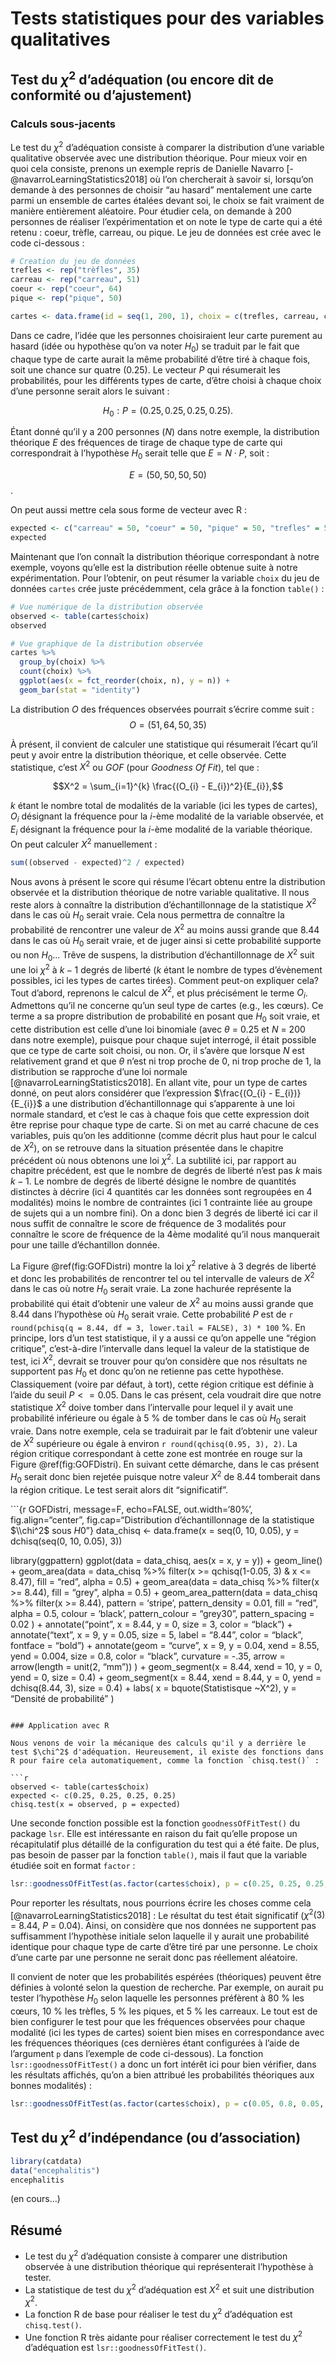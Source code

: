 # Tests statistiques pour des variables qualitatives

## Test du $\chi^2$ d'adéquation (ou encore dit de conformité ou d'ajustement)

### Calculs sous-jacents

Le test du $\chi^2$ d'adéquation consiste à comparer la distribution d'une variable qualitative observée avec une distribution théorique. Pour mieux voir en quoi cela consiste, prenons un exemple repris de Danielle Navarro [-@navarroLearningStatistics2018] où l'on chercherait à savoir si, lorsqu'on demande à des personnes de choisir "au hasard" mentalement une carte parmi un ensemble de cartes étalées devant soi, le choix se fait vraiment de manière entièrement aléatoire. Pour étudier cela, on demande à 200 personnes de réaliser l'expérimentation et on note le type de carte qui a été retenu : coeur, trèfle, carreau, ou pique. Le jeu de données est crée avec le code ci-dessous :

```r
# Creation du jeu de données
trefles <- rep("trèfles", 35)
carreau <- rep("carreau", 51)
coeur <- rep("coeur", 64)
pique <- rep("pique", 50)

cartes <- data.frame(id = seq(1, 200, 1), choix = c(trefles, carreau, coeur, pique))
```

Dans ce cadre, l'idée que les personnes choisiraient leur carte purement au hasard (idée ou hypothèse qu'on va noter $H_{0}$) se traduit par le fait que chaque type de carte aurait la même probabilité d'être tiré à chaque fois, soit une chance sur quatre (0.25). Le vecteur $P$ qui résumerait les probabilités, pour les différents types de carte, d'être choisi à chaque choix d'une personne serait alors le suivant :

$$H_{0} : P = (0.25, 0.25, 0.25, 0.25).$$

Étant donné qu'il y a 200 personnes ($N$) dans notre exemple, la distribution théorique $E$ des fréquences de tirage de chaque type de carte qui correspondrait à l'hypothèse $H_{0}$ serait telle que $E = N \cdot P$, soit : 

$$E = (50, 50, 50, 50)$$.

On peut aussi mettre cela sous forme de vecteur avec R :

```r
expected <- c("carreau" = 50, "coeur" = 50, "pique" = 50, "trefles" = 50)
expected
```


Maintenant que l'on connaît la distribution théorique correspondant à notre exemple, voyons qu'elle est la distribution réelle obtenue suite à notre expérimentation. Pour l'obtenir, on peut résumer la variable `choix` du jeu de données `cartes` crée juste précédemment, cela grâce à la fonction `table()` : 

```r

# Vue numérique de la distribution observée
observed <- table(cartes$choix)
observed

# Vue graphique de la distribution observée
cartes %>% 
  group_by(choix) %>% 
  count(choix) %>% 
  ggplot(aes(x = fct_reorder(choix, n), y = n)) + 
  geom_bar(stat = "identity")

```

La distribution $O$ des fréquences observées pourrait s'écrire comme suit : 
$$O = (51, 64, 50, 35)$$

À présent, il convient de calculer une statistique qui résumerait l'écart qu'il peut y avoir entre la distribution théorique, et celle observée. Cette statistique, c'est $X^2$ ou $GOF$ (pour *Goodness Of Fit*), tel que :

$$X^2 = \sum_{i=1}^{k} \frac{(O_{i} - E_{i})^2}{E_{i}},$$

$k$ étant le nombre total de modalités de la variable (ici les types de cartes), $O_{i}$ désignant la fréquence pour la $i$-ème modalité de la variable observée, et $E_{i}$ désignant la fréquence pour la $i$-ème modalité de la variable théorique. On peut calculer $X^2$ manuellement : 

```r
sum((observed - expected)^2 / expected)
```

Nous avons à présent le score qui résume l'écart obtenu entre la distribution observée et la distribution théorique de notre variable qualitative. Il nous reste alors à connaître la distribution d'échantillonnage de la statistique $X^2$ dans le cas où $H_{0}$ serait vraie. Cela nous permettra de connaître la probabilité de rencontrer une valeur de $X^2$ au moins aussi grande que 8.44 dans le cas où $H_{0}$ serait vraie, et de juger ainsi si cette probabilité supporte ou non $H_{0}$... Trêve de suspens, la distribution d'échantillonnage de $X^2$ suit une loi $\chi^2$ à $k-1$ degrés de liberté ($k$ étant le nombre de types d'évènement possibles, ici les types de cartes tirées). Comment peut-on expliquer cela? Tout d'abord, reprenons le calcul de $X^2$, et plus précisément le terme $O_{i}$. Admettons qu'il ne concerne qu'un seul type de cartes (e.g., les cœurs). Ce terme a sa propre distribution de probabilité en posant que $H_{0}$ soit vraie, et cette distribution est celle d'une loi binomiale (avec $\theta$ = 0.25 et $N$ = 200 dans notre exemple), puisque pour chaque sujet interrogé, il était possible que ce type de carte soit choisi, ou non. Or, il s'avère que lorsque $N$ est relativement grand et que $\theta$ n'est ni trop proche de 0, ni trop proche de 1, la distribution se rapproche d'une loi normale [@navarroLearningStatistics2018]. En allant vite, pour un type de cartes donné, on peut alors considérer que l'expression $\frac{(O_{i} - E_{i})}{E_{i}}$ a une distribution d'échantillonnage qui s'apparente à une loi normale standard, et c'est le cas à chaque fois que cette expression doit être reprise pour chaque type de carte. Si on met au carré chacune de ces variables, puis qu'on les additionne (comme décrit plus haut pour le calcul de $X^2$), on se retrouve dans la situation présentée dans le chapitre précédent où nous obtenons une loi $\chi^2$. La subtilité ici, par rapport au chapitre précédent, est que le nombre de degrés de liberté n'est pas $k$ mais $k-1$. Le nombre de degrés de liberté désigne le nombre de quantités distinctes à décrire (ici 4 quantités car les données sont regroupées en 4 modalités) moins le nombre de contraintes (ici 1 contrainte liée au groupe de sujets qui a un nombre fini). On a donc bien 3 degrés de liberté ici car il nous suffit de connaître le score de fréquence de 3 modalités pour connaître le score de fréquence de la 4ème modalité qu'il nous manquerait pour une taille d'échantillon donnée.

La Figure \@ref(fig:GOFDistri) montre la loi $\chi^2$ relative à 3 degrés de liberté et donc les probabilités de rencontrer tel ou tel intervalle de valeurs de $X^2$ dans le cas où notre $H_{0}$ serait vraie. La zone hachurée représente la probabilité qui était d'obtenir une valeur de $X^2$ au moins aussi grande que 8.44 dans l'hypothèse où $H_{0}$ serait vraie. Cette probabilité $P$ est de `r round(pchisq(q = 8.44, df = 3, lower.tail = FALSE), 3) * 100` %. En principe, lors d'un test statistique, il y a aussi ce qu'on appelle une "région critique", c'est-à-dire l'intervalle dans lequel la valeur de la statistique de test, ici $X^2$, devrait se trouver pour qu'on considère que nos résultats ne supportent pas $H_{0}$ et donc qu'on ne retienne pas cette hypothèse. Classiquement (voire par défaut, à tort), cette région critique est définie à l'aide du seuil $P <= 0.05$. Dans le cas présent, cela voudrait dire que notre statistique $X^2$ doive tomber dans l'intervalle pour lequel il y avait une probabilité inférieure ou égale à 5 % de tomber dans le cas où $H_{0}$ serait vraie. Dans notre exemple, cela se traduirait par le fait d'obtenir une valeur de $X^2$ supérieure ou égale à environ `r round(qchisq(0.95, 3), 2)`. La région critique correspondant à cette zone est montrée en rouge sur la Figure \@ref(fig:GOFDistri). En suivant cette démarche, dans le cas présent $H_{0}$ serait donc bien rejetée puisque notre valeur $X^2$ de 8.44 tomberait dans la région critique. Le test serait alors dit "significatif".

```{r GOFDistri, message=F, echo=FALSE, out.width='80%',  fig.align="center", fig.cap="Distribution d'échantillonnage de la statistique $\\chi^2$ sous $H{0}$"}
data_chisq <- data.frame(x = seq(0, 10, 0.05), y = dchisq(seq(0, 10, 0.05), 3))

library(ggpattern)
ggplot(data = data_chisq, aes(x = x, y = y)) +
  geom_line() +
  geom_area(data = data_chisq %>% filter(x >= qchisq(1-0.05, 3) & x <= 8.47), fill = "red", alpha = 0.5) +
  geom_area(data = data_chisq %>% filter(x >= 8.44), fill = "grey", alpha = 0.5) +
  geom_area_pattern(data = data_chisq %>% filter(x >= 8.44), 
     pattern = 'stripe',
     pattern_density = 0.01,
     fill = "red", alpha = 0.5,
     colour  = 'black',
     pattern_colour = "grey30",
     pattern_spacing = 0.02
  ) +
  annotate("point", x = 8.44, y = 0, size = 3, color = "black") +
  annotate("text", x = 9, y = 0.05, size = 5, label = "8.44", color = "black", fontface = "bold") +
  annotate(geom = "curve", 
             x = 9, 
             y = 0.04, 
             xend = 8.55, 
             yend = 0.004, 
             size = 0.8, 
             color  = "black",
             curvature = -.35, arrow = arrow(length = unit(2, "mm"))
             ) +
  geom_segment(x = 8.44, xend = 10, y = 0, yend = 0, size = 0.4) + 
  geom_segment(x = 8.44, xend = 8.44, y = 0, yend = dchisq(8.44, 3), size = 0.4) + 
    labs(
    x = bquote(Statistisque ~X^2),
    y = "Densité de probabilité"
    )
```

### Application avec R

Nous venons de voir la mécanique des calculs qu'il y a derrière le test $\chi^2$ d'adéquation. Heureusement, il existe des fonctions dans R pour faire cela automatiquement, comme la fonction `chisq.test()` : 

```r
observed <- table(cartes$choix)
expected <- c(0.25, 0.25, 0.25, 0.25)
chisq.test(x = observed, p = expected)
```

Une seconde fonction possible est la fonction `goodnessOfFitTest()` du package `lsr`. Elle est intéressante en raison du fait qu'elle propose un récapitulatif plus détaillé de la configuration du test qui a été faite. De plus, pas besoin de passer par la fonction `table()`, mais il faut que la variable étudiée soit en format `factor` :

```r
lsr::goodnessOfFitTest(as.factor(cartes$choix), p = c(0.25, 0.25, 0.25, 0.25))
```

Pour reporter les résultats, nous pourrions écrire les choses comme cela [@navarroLearningStatistics2018] : Le résultat du test était significatif ($\chi^2(3)$ = 8.44, $P$ = 0.04). Ainsi, on considère que nos données ne supportent pas suffisamment l'hypothèse initiale selon laquelle il y aurait une probabilité identique pour chaque type de carte d'être tiré par une personne. Le choix d'une carte par une personne ne serait donc pas réellement aléatoire.

Il convient de noter que les probabilités espérées (théoriques) peuvent être définies à volonté selon la question de recherche. Par exemple, on aurait pu tester l'hypothèse $H_{0}$ selon laquelle les personnes préfèrent à 80 % les cœurs, 10 % les trèfles, 5 % les piques, et 5 % les carreaux. Le tout est de bien configurer le test pour que les fréquences observées pour chaque modalité (ici les types de cartes) soient bien mises en correspondance avec les fréquences théoriques (ces dernières étant configurées à l'aide de l'argument `p` dans l'exemple de code ci-dessous). La fonction `lsr::goodnessOfFitTest()` a donc un fort intérêt ici pour bien vérifier, dans les résultats affichés, qu'on a bien attribué les probabilités théoriques aux bonnes modalités) :

```r
lsr::goodnessOfFitTest(as.factor(cartes$choix), p = c(0.05, 0.8, 0.05, 0.1))
```

## Test du $\chi^2$ d'indépendance (ou d'association)

```r
library(catdata)
data("encephalitis")
encephalitis
```

(en cours...)

## Résumé
* Le test du $\chi^2$ d'adéquation consiste à comparer une distribution observée à une distribution théorique qui représenterait l'hypothèse à tester.
* La statistique de test du $\chi^2$ d'adéquation est $X^2$ et suit une distribution $\chi^2$.
* La fonction R de base pour réaliser le test du $\chi^2$ d'adéquation est `chisq.test()`.
* Une fonction R très aidante pour réaliser correctement le test du $\chi^2$ d'adéquation est `lsr::goodnessOfFitTest()`.





